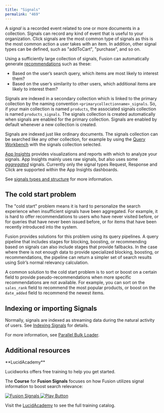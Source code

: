 ```yaml
---
title: "Signals"
permalink: "469"
---
```


A *signal* is a recorded event related to one or more documents in a collection. Signals can record any kind of event that is useful to your organization. Click signals are the most common type of signals as this is the most common action a user takes with an item. In addition, other signal types can be defined, such as "addToCart", "purchase", and so on.

Using a sufficiently large collection of signals, Fusion can automatically generate [recommendations](/fusion/5.9/475/methods-for-recommendations-and-boosting) such as these:

* Based on the user’s search query, which items are most likely to interest them?
* Based on the user’s similarity to other users, which additional items are likely to interest them?

Signals are indexed in a secondary collection which is linked to the primary collection by the naming convention `<primarycollectionname>_signals`. So, if your main collection is named `products`, the associated signals collection is named `products_signals`. The signals collection is created automatically when signals are enabled for the primary collection. Signals are enabled by default whenever a new collection is created.

Signals are indexed just like ordinary documents. The signals collection can be searched like any other collection, for example by using the [Query Workbench](/fusion/5.9/167/query-workbench) with the signals collection selected.

[App Insights](/fusion/5.9/456/app-insights) provides visualizations and reports with which to analyze your signals. App Insights mainly uses raw signals, but also uses some [*aggregated*](/fusion/5.9/590/aggregation-jobs) signals. Currently only the signal types Request, Response and Click are supported within the App Insights dashboards.

See [signals types and structure](/fusion/5.9/466/signals-types-and-structures) for more information.

## The cold start problem

The "cold start" problem means it is hard to personalize the search experience when insufficient signals have been aggregated. For example, it is hard to offer recommendations to users who have never visited before, or for queries that have never been issued before, or for items that have been recently introduced into the system.

Fusion provides solutions for this problem using its query pipelines. A query pipeline that includes stages for blocking, boosting, or recommending based on signals can also include stages that provide fallbacks. In the case where there is not enough data to provide specialized blocking, boosting, or recommendations, the pipeline can return a simpler set of search results using Solr’s normal relevancy calculation.

A common solution to the cold start problem is to sort or boost on a certain field to provide pseudo-recommendations when more specific recommendations are not available. For example, you can sort on the `sales_rank` field to recommend the most popular products, or boost on the `date_added` field to recommend the newest items.

## Indexing or importing Signals

Normally, signals are indexed as streaming data during the natural activity of users. See [Indexing Signals](/fusion/5.9/3225/indexing-signals) for details.

For more information, see [Parallel Bulk Loader](/fusion/5.7/557/parallel-bulk-loader).

## Additional resources

<Note>
**LucidAcademy**

Lucidworks offers free training to help you get started.

The **Course** for **Fusion Signals** focuses on how Fusion utilizes signal information to boost search relevance:

<Frame>
  <a href="https://academy.lucidworks.com/advanced-signals" target="_blank">
    <div class="note-image-wrapper">
      <img noZoom src="/assets/images/training-covers/advanced-signals.jpg" alt="Fusion Signals" class="note-image" />
      <img noZoom src="/images/play-btn.svg" alt="Play Button" class="note-image-overlay" />
    </div>
  </a>
</Frame>


Visit the [LucidAcademy](https://academy.lucidworks.com) to see the full training catalog.
</Note>
